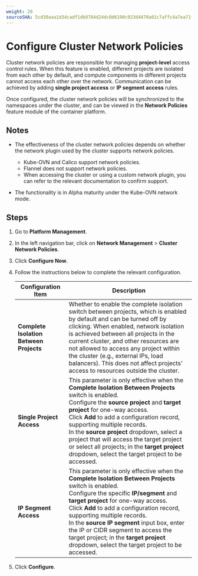 ```yaml
---
weight: 20
sourceSHA: 5cd30aaa1d34cadf1db9784d24dc0d6190c923d4470a01c7affc4a7ea71f76ed
---
```


# Configure Cluster Network Policies

Cluster network policies are responsible for managing **project-level** access control rules. When this feature is enabled, different projects are isolated from each other by default, and compute components in different projects cannot access each other over the network. Communication can be achieved by adding **single project access** or **IP segment access** rules.

Once configured, the cluster network policies will be synchronized to the namespaces under the cluster, and can be viewed in the **Network Policies** feature module of the container platform.

## Notes

- The effectiveness of the cluster network policies depends on whether the network plugin used by the cluster supports network policies.

  - Kube-OVN and Calico support network policies.
  - Flannel does not support network policies.
  - When accessing the cluster or using a custom network plugin, you can refer to the relevant documentation to confirm support.

- The functionality is in Alpha maturity under the Kube-OVN network mode.

## Steps

1. Go to **Platform Management**.

2. In the left navigation bar, click on **Network Management** > **Cluster Network Policies**.

3. Click **Configure Now**.

4. Follow the instructions below to complete the relevant configuration.

   | Configuration Item | Description                                                                                                                                                                                    |
   | ------------------ | -------------------------------------------------------------------------------------------------------------------------------------------------------------------------------------------- |
   | **Complete Isolation Between Projects** | Whether to enable the complete isolation switch between projects, which is enabled by default and can be turned off by clicking. When enabled, network isolation is achieved between all projects in the current cluster, and other resources are not allowed to access any project within the cluster (e.g., external IPs, load balancers). This does not affect projects' access to resources outside the cluster. |
   | **Single Project Access**  | This parameter is only effective when the **Complete Isolation Between Projects** switch is enabled.<br />Configure the **source project** and **target project** for one-way access.<br />Click **Add** to add a configuration record, supporting multiple records.<br />In the **source project** dropdown, select a project that will access the target project or select all projects; in the **target project** dropdown, select the target project to be accessed. |
   | **IP Segment Access** | This parameter is only effective when the **Complete Isolation Between Projects** switch is enabled.<br />Configure the specific **IP/segment** and **target project** for one-way access.<br />Click **Add** to add a configuration record, supporting multiple records.<br />In the **source IP segment** input box, enter the IP or CIDR segment to access the target project; in the **target project** dropdown, select the target project to be accessed. |

5. Click **Configure**.
